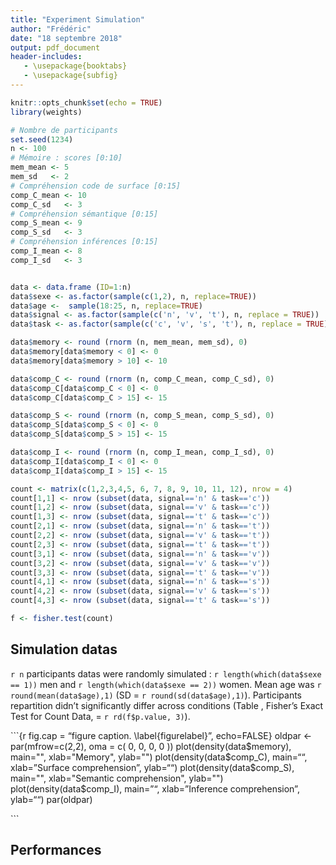 ```yaml
---
title: "Experiment Simulation"
author: "Frédéric"
date: "18 septembre 2018"
output: pdf_document
header-includes:
   - \usepackage{booktabs}
   - \usepackage{subfig}
---
```


```r
knitr::opts_chunk$set(echo = TRUE)
library(weights)
```


```r
# Nombre de participants
set.seed(1234)
n <- 100
# Mémoire : scores [0:10]
mem_mean <- 5
mem_sd   <- 2
# Compréhension code de surface [0:15]
comp_C_mean <- 10
comp_C_sd   <- 3
# Compréhension sémantique [0:15]
comp_S_mean <- 9
comp_S_sd   <- 3
# Compréhension inférences [0:15]
comp_I_mean <- 8
comp_I_sd   <- 3


data <- data.frame (ID=1:n)
data$sexe <- as.factor(sample(c(1,2), n, replace=TRUE))
data$age <-  sample(18:25, n, replace=TRUE)
data$signal <- as.factor(sample(c('n', 'v', 't'), n, replace = TRUE))
data$task <- as.factor(sample(c('c', 'v', 's', 't'), n, replace = TRUE))

data$memory <- round (rnorm (n, mem_mean, mem_sd), 0)
data$memory[data$memory < 0] <- 0
data$memory[data$memory > 10] <- 10

data$comp_C <- round (rnorm (n, comp_C_mean, comp_C_sd), 0)
data$comp_C[data$comp_C < 0] <- 0
data$comp_C[data$comp_C > 15] <- 15

data$comp_S <- round (rnorm (n, comp_S_mean, comp_S_sd), 0)
data$comp_S[data$comp_S < 0] <- 0
data$comp_S[data$comp_S > 15] <- 15

data$comp_I <- round (rnorm (n, comp_I_mean, comp_I_sd), 0)
data$comp_I[data$comp_I < 0] <- 0
data$comp_I[data$comp_I > 15] <- 15

count <- matrix(c(1,2,3,4,5, 6, 7, 8, 9, 10, 11, 12), nrow = 4)
count[1,1] <- nrow (subset(data, signal=='n' & task=='c'))
count[1,2] <- nrow (subset(data, signal=='v' & task=='c'))
count[1,3] <- nrow (subset(data, signal=='t' & task=='c'))
count[2,1] <- nrow (subset(data, signal=='n' & task=='t'))
count[2,2] <- nrow (subset(data, signal=='v' & task=='t'))
count[2,3] <- nrow (subset(data, signal=='t' & task=='t'))
count[3,1] <- nrow (subset(data, signal=='n' & task=='v'))
count[3,2] <- nrow (subset(data, signal=='v' & task=='v'))
count[3,3] <- nrow (subset(data, signal=='t' & task=='v'))
count[4,1] <- nrow (subset(data, signal=='n' & task=='s'))
count[4,2] <- nrow (subset(data, signal=='v' & task=='s'))
count[4,3] <- nrow (subset(data, signal=='t' & task=='s'))

f <- fisher.test(count)
```

## Simulation datas

`r n` participants datas were randomly simulated : `r length(which(data$sexe == 1))` men and `r length(which(data$sexe == 2))` women. Mean age was `r round(mean(data$age),1)` (SD = `r round(sd(data$age),1)`). Participants repartition didn't significantly differ across conditions (Table \ref{tab:repartition}, Fisher's Exact Test for Count Data, \textit{p} = `r rd(f$p.value, 3)`).

\begin{table}[h]
\centering
\begin{tabular}{ c c c c c}
  \toprule
   Task & \multicolumn{3}{c}{Signal} \\
   \cmidrule(lr){2-4}
   & none  & visual & textual & Total \\
   \cmidrule(lr){2-2} \cmidrule(lr){3-3} \cmidrule(lr){4-4} \cmidrule(lr){5-5}
  Control & `r nrow (subset(data, signal=='n' & task=='c'))` & `r nrow (subset(data, signal=='v' & task=='c'))` & `r nrow (subset(data, signal=='t' & task=='c'))` & `r nrow (subset(data, task=='c'))`\\
  Verbal & `r nrow (subset(data, signal=='n' & task=='t'))` & `r nrow (subset(data, signal=='v' & task=='t'))` & `r nrow (subset(data, signal=='t' & task=='t'))` & `r nrow (subset(data, task=='t'))`\\
  Visual & `r nrow (subset(data, signal=='n' & task=='v'))` & `r nrow (subset(data, signal=='v' & task=='v'))` & `r nrow (subset(data, signal=='t' & task=='v'))` & `r nrow (subset(data, task=='v'))`\\
  Spatial & `r nrow (subset(data, signal=='n' & task=='s'))` & `r nrow (subset(data, signal=='v' & task=='s'))` & `r nrow (subset(data, signal=='t' & task=='s'))` & `r nrow (subset(data, task=='s'))`\\
  \cmidrule(lr){2-2} \cmidrule(lr){3-3} \cmidrule(lr){4-4} \cmidrule(lr){5-5}
  Total & `r nrow (subset(data, signal=='n'))` & `r nrow (subset(data, signal=='v'))` & `r nrow (subset(data, signal=='t'))` & `r n` \\
  \bottomrule
\end{tabular}
\caption{Participants repartition across conditions}
\label{tab:repartition}
\end{table}

<!-- to label figure : -->
<!-- see https://rosannavanhespenresearch.wordpress.com/2016/03/18/writing-your-thesis-with-r-markdown-3-figures-r-code-and-tables/ -->


  ```{r fig.cap = "figure caption. \\label{figurelabel}", echo=FALSE}
  oldpar <- par(mfrow=c(2,2), oma = c( 0, 0, 0, 0 ))
  plot(density(data$memory), main="", xlab="Memory", ylab="")
  plot(density(data$comp_C), main="", xlab="Surface comprehension", ylab="")
  plot(density(data$comp_S), main="", xlab="Semantic comprehension", ylab="")
  plot(density(data$comp_I), main="", xlab="Inference comprehension", ylab="")
  par(oldpar)
  
  ```

## Performances

\begin{table}[h]
\centering
\subfloat[Memory]{\begin{tabular}{ c c c c c}
  \toprule
   Task & \multicolumn{3}{c}{Signal} \\
   \cmidrule(lr){2-4}
   & none  & visual & textual & All \\
   \cmidrule(lr){2-2} \cmidrule(lr){3-3} \cmidrule(lr){4-4} \cmidrule(lr){5-5}
  Control & `r format(mean(subset(data, signal=='n' & task=='c')$memory),digits = 2, nsmall = 2)` & `r format(mean(subset(data, signal=='v' & task=='c')$memory),digits = 2, nsmall = 2)` & `r format(mean(subset(data, signal=='t' & task=='c')$memory),digits = 2, nsmall = 2)` & `r format(mean(subset(data, task=='c')$memory),digits = 2, nsmall = 2)`\\
  Verbal & `r format(mean(subset(data, signal=='n' & task=='t')$memory),digits = 2, nsmall = 2)` & `r format(mean(subset(data, signal=='v' & task=='t')$memory),digits = 2, nsmall = 2)` & `r format(mean(subset(data, signal=='t' & task=='t')$memory),digits = 2, nsmall = 2)` & `r format(mean(subset(data, task=='t')$memory),digits = 2, nsmall = 2)`\\
  Visual & `r format(mean(subset(data, signal=='n' & task=='v')$memory),digits = 2, nsmall = 2)` & `r format(mean(subset(data, signal=='v' & task=='v')$memory),digits = 2, nsmall = 2)` & `r format(mean(subset(data, signal=='t' & task=='v')$memory),digits = 2, nsmall = 2)` & `r format(mean(subset(data, task=='v')$memory),digits = 2, nsmall = 2)`\\
  Spatial & `r format(mean(subset(data, signal=='n' & task=='s')$memory),digits = 2, nsmall = 2)` & `r format(mean(subset(data, signal=='v' & task=='s')$memory),digits = 2, nsmall = 2)` & `r format(mean(subset(data, signal=='t' & task=='s')$memory),digits = 2, nsmall = 2)` & `r format(mean(subset(data, task=='s')$memory),digits = 2, nsmall = 2)`\\
  \cmidrule(lr){2-2} \cmidrule(lr){3-3} \cmidrule(lr){4-4} \cmidrule(lr){5-5}
  All & `r format(mean(subset(data, signal=='n')$memory),digits = 2, nsmall = 2)` & `r format(mean(subset(data, signal=='v')$memory),digits = 2, nsmall = 2)` & `r format(mean(subset(data, signal=='t')$memory),digits = 2, nsmall = 2)` & `r format(mean(data$memory),digits = 2, nsmall = 2)` \\
  \bottomrule
\end{tabular}}
\quad
\subfloat[Surface code]{\begin{tabular}{ c c c c c}
  \toprule
   Task & \multicolumn{3}{c}{Signal} \\
   \cmidrule(lr){2-4}
   & none  & visual & textual & All \\
   \cmidrule(lr){2-2} \cmidrule(lr){3-3} \cmidrule(lr){4-4} \cmidrule(lr){5-5}
  Control & `r format(mean(subset(data, signal=='n' & task=='c')$comp_C),digits = 2, nsmall = 2)` & `r format(mean(subset(data, signal=='v' & task=='c')$comp_C),digits = 2, nsmall = 2)` & `r format(mean(subset(data, signal=='t' & task=='c')$comp_C),digits = 2, nsmall = 2)` & `r format(mean(subset(data, task=='c')$comp_C),digits = 2, nsmall = 2)`\\
  Verbal & `r format(mean(subset(data, signal=='n' & task=='t')$comp_C),digits = 2, nsmall = 2)` & `r format(mean(subset(data, signal=='v' & task=='t')$comp_C),digits = 2, nsmall = 2)` & `r format(mean(subset(data, signal=='t' & task=='t')$comp_C),digits = 2, nsmall = 2)` & `r format(mean(subset(data, task=='t')$comp_C),digits = 2, nsmall = 2)`\\
  Visual & `r format(mean(subset(data, signal=='n' & task=='v')$comp_C),digits = 2, nsmall = 2)` & `r format(mean(subset(data, signal=='v' & task=='v')$comp_C),digits = 2, nsmall = 2)` & `r format(mean(subset(data, signal=='t' & task=='v')$comp_C),digits = 2, nsmall = 2)` & `r format(mean(subset(data, task=='v')$comp_C),digits = 2, nsmall = 2)`\\
  Spatial & `r format(mean(subset(data, signal=='n' & task=='s')$comp_C),digits = 2, nsmall = 2)` & `r format(mean(subset(data, signal=='v' & task=='s')$comp_C),digits = 2, nsmall = 2)` & `r format(mean(subset(data, signal=='t' & task=='s')$comp_C),digits = 2, nsmall = 2)` & `r format(mean(subset(data, task=='s')$comp_C),digits = 2, nsmall = 2)`\\
  \cmidrule(lr){2-2} \cmidrule(lr){3-3} \cmidrule(lr){4-4} \cmidrule(lr){5-5}
  All & `r format(mean(subset(data, signal=='n')$comp_C),digits = 2, nsmall = 2)` & `r format(mean(subset(data, signal=='v')$comp_C),digits = 2, nsmall = 2)` & `r format(mean(subset(data, signal=='t')$comp_C),digits = 2, nsmall = 2)` & `r format(mean(data$comp_C),digits = 2, nsmall = 2)` \\
  \bottomrule
\end{tabular}}
\quad
\subfloat[Semantic]{\begin{tabular}{ c c c c c}
  \toprule
   Task & \multicolumn{3}{c}{Signal} \\
   \cmidrule(lr){2-4}
   & none  & visual & textual & All \\
   \cmidrule(lr){2-2} \cmidrule(lr){3-3} \cmidrule(lr){4-4} \cmidrule(lr){5-5}
  Control & `r format(mean(subset(data, signal=='n' & task=='c')$comp_S),digits = 2, nsmall = 2)` & `r format(mean(subset(data, signal=='v' & task=='c')$comp_S),digits = 2, nsmall = 2)` & `r format(mean(subset(data, signal=='t' & task=='c')$comp_S),digits = 2, nsmall = 2)` & `r format(mean(subset(data, task=='c')$comp_S),digits = 2, nsmall = 2)`\\
  Verbal & `r format(mean(subset(data, signal=='n' & task=='t')$comp_S),digits = 2, nsmall = 2)` & `r format(mean(subset(data, signal=='v' & task=='t')$comp_S),digits = 2, nsmall = 2)` & `r format(mean(subset(data, signal=='t' & task=='t')$comp_S),digits = 2, nsmall = 2)` & `r format(mean(subset(data, task=='t')$comp_S),digits = 2, nsmall = 2)`\\
  Visual & `r format(mean(subset(data, signal=='n' & task=='v')$comp_S),digits = 2, nsmall = 2)` & `r format(mean(subset(data, signal=='v' & task=='v')$comp_S),digits = 2, nsmall = 2)` & `r format(mean(subset(data, signal=='t' & task=='v')$comp_S),digits = 2, nsmall = 2)` & `r format(mean(subset(data, task=='v')$comp_S),digits = 2, nsmall = 2)`\\
  Spatial & `r format(mean(subset(data, signal=='n' & task=='s')$comp_S),digits = 2, nsmall = 2)` & `r format(mean(subset(data, signal=='v' & task=='s')$comp_S),digits = 2, nsmall = 2)` & `r format(mean(subset(data, signal=='t' & task=='s')$comp_S),digits = 2, nsmall = 2)` & `r format(mean(subset(data, task=='s')$comp_S),digits = 2, nsmall = 2)`\\
  \cmidrule(lr){2-2} \cmidrule(lr){3-3} \cmidrule(lr){4-4} \cmidrule(lr){5-5}
  All & `r format(mean(subset(data, signal=='n')$comp_S),digits = 2, nsmall = 2)` & `r format(mean(subset(data, signal=='v')$comp_S),digits = 2, nsmall = 2)` & `r format(mean(subset(data, signal=='t')$comp_S),digits = 2, nsmall = 2)` & `r format(mean(data$comp_S),digits = 2, nsmall = 2)` \\
  \bottomrule
\end{tabular}}
\quad
\subfloat[Inference]{\begin{tabular}{ c c c c c}
  \toprule
   Task & \multicolumn{3}{c}{Signal} \\
   \cmidrule(lr){2-4}
   & none  & visual & textual & All \\
   \cmidrule(lr){2-2} \cmidrule(lr){3-3} \cmidrule(lr){4-4} \cmidrule(lr){5-5}
  Control & `r format(mean(subset(data, signal=='n' & task=='c')$comp_I),digits = 2, nsmall = 2)` & `r format(mean(subset(data, signal=='v' & task=='c')$comp_I),digits = 2, nsmall = 2)` & `r format(mean(subset(data, signal=='t' & task=='c')$comp_I),digits = 2, nsmall = 2)` & `r format(mean(subset(data, task=='c')$comp_I),digits = 2, nsmall = 2)`\\
  Verbal & `r format(mean(subset(data, signal=='n' & task=='t')$comp_I),digits = 2, nsmall = 2)` & `r format(mean(subset(data, signal=='v' & task=='t')$comp_I),digits = 2, nsmall = 2)` & `r format(mean(subset(data, signal=='t' & task=='t')$comp_I),digits = 2, nsmall = 2)` & `r format(mean(subset(data, task=='t')$comp_I),digits = 2, nsmall = 2)`\\
  Visual & `r format(mean(subset(data, signal=='n' & task=='v')$comp_I),digits = 2, nsmall = 2)` & `r format(mean(subset(data, signal=='v' & task=='v')$comp_I),digits = 2, nsmall = 2)` & `r format(mean(subset(data, signal=='t' & task=='v')$comp_I),digits = 2, nsmall = 2)` & `r format(mean(subset(data, task=='v')$comp_I),digits = 2, nsmall = 2)`\\
  Spatial & `r format(mean(subset(data, signal=='n' & task=='s')$comp_I),digits = 2, nsmall = 2)` & `r format(mean(subset(data, signal=='v' & task=='s')$comp_I),digits = 2, nsmall = 2)` & `r format(mean(subset(data, signal=='t' & task=='s')$comp_I),digits = 2, nsmall = 2)` & `r format(mean(subset(data, task=='s')$comp_I),digits = 2, nsmall = 2)`\\
  \cmidrule(lr){2-2} \cmidrule(lr){3-3} \cmidrule(lr){4-4} \cmidrule(lr){5-5}
  All & `r format(mean(subset(data, signal=='n')$comp_I),digits = 2, nsmall = 2)` & `r format(mean(subset(data, signal=='v')$comp_I),digits = 2, nsmall = 2)` & `r format(mean(subset(data, signal=='t')$comp_I),digits = 2, nsmall = 2)` & `r format(mean(data$comp_I),digits = 2, nsmall = 2)` \\
  \bottomrule
\end{tabular}}
\caption{Participants performance across conditions}
\end{table}
